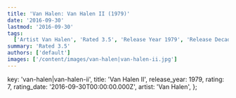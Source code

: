 ```yaml
---
title: 'Van Halen: Van Halen II (1979)'
date: '2016-09-30'
lastmod: '2016-09-30'
tags:
  ['Artist Van Halen', 'Rated 3.5', 'Release Year 1979', 'Release Decade 1970']
summary: 'Rated 3.5'
authors: ['default']
images: ['/content/images/van-halen|van-halen-ii.jpg']
---
```


  key: 'van-halen|van-halen-ii',
  title: 'Van Halen II',
  release_year: 1979,
  rating: 7,
  rating_date: '2016-09-30T00:00:00.000Z',
  artist: 'Van Halen',
};

<MusicRating data={data} />
